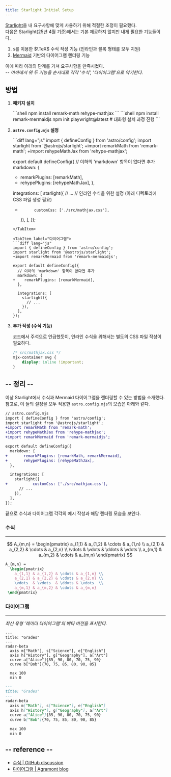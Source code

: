 ```yaml
---
title: Starlight Initial Setup
---
```



[Starlight](https://starlight.astro.build/)을 내 요구사항에 맞게 사용하기 위해 적절한 조정이 필요했다.  
다음은 Starlight(25년 4월 기준)에서는 기본 제공하지 않지만 내게 필요한 기능들이다.

1. `$`를 이용한 $\TeX$ 수식 작성 기능 (인라인과 블록 형태를 모두 지원)
2. [Mermaid](https://mermaid.js.org/intro/) 기반의 다이어그램 렌더링 기능

이에 따라 아래의 단계를 거쳐 요구사항을 만족시켰다.  
*-- 이하에서 위 두 기능을 순서대로 각각 '수식', '다이어그램'으로 약기한다.*

## 방법

<Steps>

1. **패키지 설치**

    <Tabs syncKey="content-type">

    <TabItem label="수식">
    ```shell
    npm install remark-math rehype-mathjax
    ```
    </TabItem>

    <TabItem label="다이어그램">
    ```shell
    npm install remark-mermaidjs
    npm init playwright@latest  # 대화형 설치 과정 진행
    ```
    </TabItem>

    </Tabs>

2. **`astro.config.mjs` 설정**

    <Tabs syncKey="content-type">

    <TabItem label="수식">
    ```diff lang="js"
    import { defineConfig } from 'astro/config';
    import starlight from '@astrojs/starlight';
    +import remarkMath from 'remark-math';
    +import rehypeMathJax from 'rehype-mathjax';

    export default defineConfig({
      // 이하의 'markdown' 항목이 없다면 추가
      markdown: {
    +    remarkPlugins: [remarkMath],
    +    rehypePlugins: [rehypeMathJax],
      },

      integrations: [
        starlight({
          // ...
          // 인라인 수식을 위한 설정 (아래 디렉토리에 CSS 파일 생성 필요)
    +			customCss: ['./src/mathjax.css'],
        }),
      ],
    });
    ```
    </TabItem>

    <TabItem label="다이어그램">
    ```diff lang="js"
    import { defineConfig } from 'astro/config';
    import starlight from '@astrojs/starlight';
    +import remarkMermaid from 'remark-mermaidjs';
    
    export default defineConfig({
      // 이하의 'markdown' 항목이 없다면 추가
      markdown: {
    +    remarkPlugins: [remarkMermaid],
      },

      integrations: [
        starlight({
          // ...
        }),
      ],
    });
    ```
    </TabItem>

    </Tabs>

3. **추가 작성 (수식 기능)**

    코드에서 주석으로 언급했듯이, 인라인 수식을 위해서는 별도의 CSS 파일 작성이 필요하다.

    ```css
    /* src/mathjax.css */
    mjx-container svg {
        display: inline !important;
    }
    ```

</Steps>

## -- 정리 --

이상 Starlight에서 수식과 Mermaid 다이어그램을 렌더링할 수 있는 방법을 소개했다.  
참고로, 이 둘의 설정을 모두 적용한 `astro.config.mjs`의 모습은 아래와 같다.

```diff lang="js"
// astro.config.mjs
import { defineConfig } from 'astro/config';
import starlight from '@astrojs/starlight';
+import remarkMath from 'remark-math';
+import rehypeMathJax from 'rehype-mathjax';
+import remarkMermaid from 'remark-mermaidjs';

export default defineConfig({
  markdown: {
+		remarkPlugins: [remarkMath, remarkMermaid],
+		rehypePlugins: [rehypeMathJax],
  },

  integrations: [
    starlight({
+			customCss: ['./src/mathjax.css'],
      // ...
    }),
  ],
});
```

끝으로 수식과 다이어그램 각각의 예시 작성과 해당 렌더링 모습을 보인다.

### 수식
---

$$
A_{m,n} = 
  \begin{pmatrix}
    a_{1,1} & a_{1,2} & \cdots & a_{1,n} \\
    a_{2,1} & a_{2,2} & \cdots & a_{2,n} \\
    \vdots  & \vdots  & \ddots & \vdots  \\
    a_{m,1} & a_{m,2} & \cdots & a_{m,n} 
 \end{pmatrix}
$$

```latex
A_{m,n} = 
  \begin{pmatrix}
    a_{1,1} & a_{1,2} & \cdots & a_{1,n} \\
    a_{2,1} & a_{2,2} & \cdots & a_{2,n} \\
    \vdots  & \vdots  & \ddots & \vdots  \\
    a_{m,1} & a_{m,2} & \cdots & a_{m,n} 
 \end{pmatrix}
```

### 다이어그램
---

*최신 유형 '레이더 다이어그램'의 베타 버전을 표시한다.*
```mermaid
---
title: "Grades"
---
radar-beta
  axis m["Math"], s["Science"], e["English"]
  axis h["History"], g["Geography"], a["Art"]
  curve a["Alice"]{85, 90, 80, 70, 75, 90}
  curve b["Bob"]{70, 75, 85, 80, 90, 85}

  max 100
  min 0
```

```markdown
---
title: "Grades"
---
radar-beta
  axis m["Math"], s["Science"], e["English"]
  axis h["History"], g["Geography"], a["Art"]
  curve a["Alice"]{85, 90, 80, 70, 75, 90}
  curve b["Bob"]{70, 75, 85, 80, 90, 85}

  max 100
  min 0
```

## -- reference --
- [수식 | GitHub discussion](https://github.com/withastro/starlight/discussions/968#discussioncomment-7385096)
- [다이어그램 | Agramont blog ](https://agramont.net/blog/diagraming-with-mermaidjs-astro/#starlight)